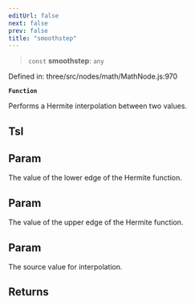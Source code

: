 ```yaml
---
editUrl: false
next: false
prev: false
title: "smoothstep"
---
```


> `const` **smoothstep**: `any`

Defined in: three/src/nodes/math/MathNode.js:970

**`Function`**

Performs a Hermite interpolation between two values.

## Tsl

## Param

The value of the lower edge of the Hermite function.

## Param

The value of the upper edge of the Hermite function.

## Param

The source value for interpolation.

## Returns
